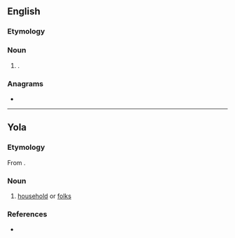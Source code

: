 {{also|Meany}}
==English==

===Etymology===
{{suffix|en|mean|y}}

===Noun===
{{en-noun}}

# {{alternative spelling of|en|meanie}}.

===Anagrams===
* {{anagrams|en|a=aemny|Eyman|Maney|Mayen|Mayne|manye|yamen|yeman}}

----

==Yola==

===Etymology===
From {{inh|yol|enm|meyne}}.

===Noun===
{{head|yol|noun}}

# [[household]] or [[folks]]

===References===
* {{R:Poole 1867}}